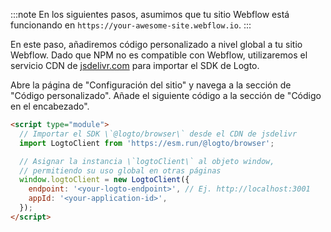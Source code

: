 :::note
En los siguientes pasos, asumimos que tu sitio Webflow está funcionando en `https://your-awesome-site.webflow.io`.
:::

En este paso, añadiremos código personalizado a nivel global a tu sitio Webflow. Dado que NPM no es compatible con Webflow, utilizaremos el servicio CDN de [jsdelivr.com](https://www.jsdelivr.com/) para importar el SDK de Logto.

Abre la página de "Configuración del sitio" y navega a la sección de "Código personalizado". Añade el siguiente código a la sección de "Código en el encabezado".

```html
<script type="module">
  // Importar el SDK \`@logto/browser\` desde el CDN de jsdelivr
  import LogtoClient from 'https://esm.run/@logto/browser';

  // Asignar la instancia \`logtoClient\` al objeto window,
  // permitiendo su uso global en otras páginas
  window.logtoClient = new LogtoClient({
    endpoint: '<your-logto-endpoint>', // Ej. http://localhost:3001
    appId: '<your-application-id>',
  });
</script>
```
